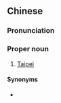 ==Chinese==
{{zh-forms}}

===Pronunciation===
{{zh-pron
|m=běishì
|cat=pn
}}

===Proper noun===
{{zh-proper noun}}

# [[Taipei]]

====Synonyms====
* {{zh-l|台北}}